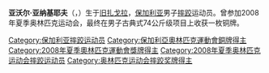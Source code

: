 {{MedalTableTop}}
{{MedalCountry|{{BUL}}}}
{{MedalCompetition |[[奧林匹克運動會|奧林匹克運動會]]}}
{{MedalSport | 男子[[古典式摔跤|古典式摔跤]]}}
{{MedalBronze| [[2008年夏季奧林匹克運動會|2008年北京]] | [[2008年夏季奧林匹克運動會摔跤比賽|74公斤級]]}}
{{MedalBottom}}
'''亚沃尔·亚纳基耶夫'''（{{lang-bg|Явор Янакиев}}，{{bd|1985年|6月3日||}}）生于[[旧扎戈拉|旧扎戈拉]]，[[保加利亚|保加利亚]]男子[[摔跤|摔跤]]运动员。曾参加2008年夏季奥林匹克运动会，最终在男子古典式74公斤级项目上收获一枚铜牌。

{{Bulgaria-bio-stub}}

{{DEFAULTSORT:Yanakiev, Yavor}}
[[Category:保加利亚摔跤运动员|Category:保加利亚摔跤运动员]]
[[Category:保加利亞奧林匹克運動會銅牌得主|Category:保加利亞奧林匹克運動會銅牌得主]]
[[Category:2008年夏季奧林匹克運動會獎牌得主|Category:2008年夏季奧林匹克運動會獎牌得主]]
[[Category:2008年夏季奥林匹克运动会摔跤运动员|Category:2008年夏季奥林匹克运动会摔跤运动员]]
[[Category:奥林匹克运动会摔跤奖牌得主|Category:奥林匹克运动会摔跤奖牌得主]]